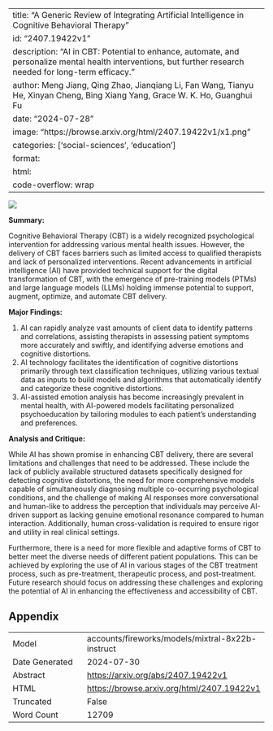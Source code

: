 
---
title: "A Generic Review of Integrating Artificial Intelligence in Cognitive Behavioral Therapy"
id: "2407.19422v1"
description: "AI in CBT: Potential to enhance, automate, and personalize mental health interventions, but further research needed for long-term efficacy."
author: Meng Jiang, Qing Zhao, Jianqiang Li, Fan Wang, Tianyu He, Xinyan Cheng, Bing Xiang Yang, Grace W. K. Ho, Guanghui Fu
date: "2024-07-28"
image: "https://browse.arxiv.org/html/2407.19422v1/x1.png"
categories: ['social-sciences', 'education']
format:
  html:
    code-overflow: wrap
---

![](https://browse.arxiv.org/html/2407.19422v1/x1.png)

**Summary:**

Cognitive Behavioral Therapy (CBT) is a widely recognized psychological intervention for addressing various mental health issues. However, the delivery of CBT faces barriers such as limited access to qualified therapists and lack of personalized interventions. Recent advancements in artificial intelligence (AI) have provided technical support for the digital transformation of CBT, with the emergence of pre-training models (PTMs) and large language models (LLMs) holding immense potential to support, augment, optimize, and automate CBT delivery.

**Major Findings:**

1. AI can rapidly analyze vast amounts of client data to identify patterns and correlations, assisting therapists in assessing patient symptoms more accurately and swiftly, and identifying adverse emotions and cognitive distortions.
2. AI technology facilitates the identification of cognitive distortions primarily through text classification techniques, utilizing various textual data as inputs to build models and algorithms that automatically identify and categorize these cognitive distortions.
3. AI-assisted emotion analysis has become increasingly prevalent in mental health, with AI-powered models facilitating personalized psychoeducation by tailoring modules to each patient’s understanding and preferences.

**Analysis and Critique:**

While AI has shown promise in enhancing CBT delivery, there are several limitations and challenges that need to be addressed. These include the lack of publicly available structured datasets specifically designed for detecting cognitive distortions, the need for more comprehensive models capable of simultaneously diagnosing multiple co-occurring psychological conditions, and the challenge of making AI responses more conversational and human-like to address the perception that individuals may perceive AI-driven support as lacking genuine emotional resonance compared to human interaction. Additionally, human cross-validation is required to ensure rigor and utility in real clinical settings.

Furthermore, there is a need for more flexible and adaptive forms of CBT to better meet the diverse needs of different patient populations. This can be achieved by exploring the use of AI in various stages of the CBT treatment process, such as pre-treatment, therapeutic process, and post-treatment. Future research should focus on addressing these challenges and exploring the potential of AI in enhancing the effectiveness and accessibility of CBT.

## Appendix

|          |          |
|----------|----------|
| Model     | accounts/fireworks/models/mixtral-8x22b-instruct       |
| Date Generated     | 2024-07-30       |
| Abstract | [https://arxiv.org/abs/2407.19422v1](https://arxiv.org/abs/2407.19422v1)        |
| HTML     | [https://browse.arxiv.org/html/2407.19422v1](https://browse.arxiv.org/html/2407.19422v1)       |
| Truncated       | False       |
| Word Count       | 12709       |